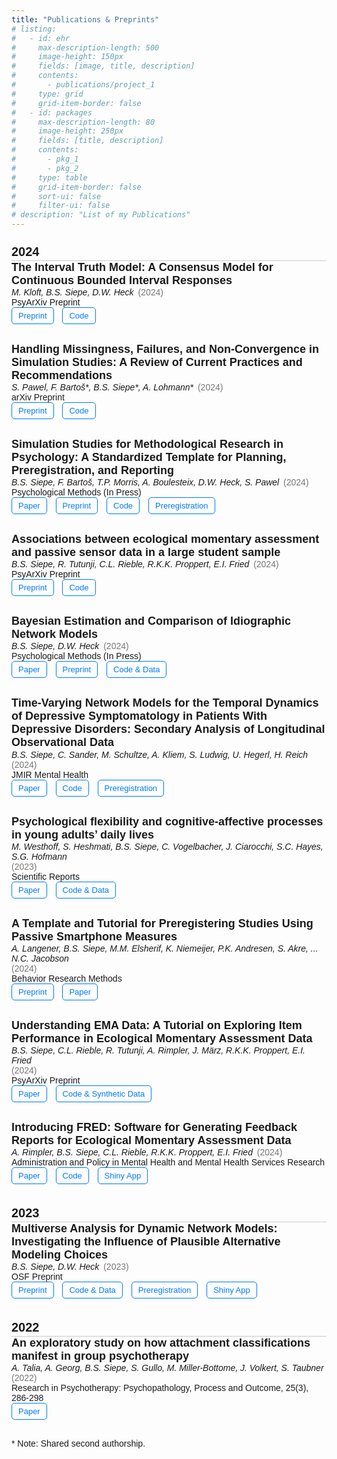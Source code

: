 ```yaml
---
title: "Publications & Preprints"
# listing:
#   - id: ehr
#     max-description-length: 500
#     image-height: 150px
#     fields: [image, title, description]
#     contents: 
#       - publications/project_1
#     type: grid
#     grid-item-border: false
#   - id: packages
#     max-description-length: 80
#     image-height: 250px
#     fields: [title, description]
#     contents: 
#       - pkg_1
#       - pkg_2
#     type: table
#     grid-item-border: false
#     sort-ui: false
#     filter-ui: false
# description: "List of my Publications"
---
```


```{=html}
<head>
    <style>
        body {
            font-family: Arial, sans-serif;
        }
        
        .year-header {
            font-size: 20px;
            font-weight: bold;
            margin-top: 25px;
            border-bottom: 1px solid #ccc;
            padding-bottom: 2px;
        }

        .publication {
            margin-bottom: 20px;
        }

        .papertitle {
            font-weight: bold;
            font-size: 18px;
            margin-bottom: 0.1px;
        }

        .authors {
            font-style: italic;
            display: inline-block;
            margin-right: 3px;
            font-size: 14px;
        }

        .year {
            font-size: 14px;
            color: #777;
            display: inline-block;
            margin-right: 10px;
        }
        
        .journal {
            font-size: 14px;
        }

        .link, .code-link, .preregistration-link, .shiny-app-link {
            font-size: 13px;
            display: inline-block;
            padding: 5px 10px;
            border: 1px solid #007bff;
            color: #007bff;
            text-decoration: none;
            border-radius: 5px;
            margin-right: 10px;
            margin-bottom: 10px;
        }

        .link:hover, .code-link:hover, .preregistration-link:hover, .shiny-app-link:hover {
            background-color: #007bff;
            color: #fff;
        }
    </style>
</head>


<body>
    <div class="year-header">2024</div>
    

<div class="publication">
    <div class="papertitle">The Interval Truth Model: A Consensus Model for Continuous Bounded Interval Responses </div>
    <div class="authors">M. Kloft, B.S. Siepe, D.W. Heck</div>
    <div class="year">(2024)</div>
    <div class="journal">PsyArXiv Preprint</div>
    <a class="link" href="https://doi.org/10.31234/osf.io/dzvw2">Preprint</a>
    <a class="code-link" href="The Interval Truth Model: A Consensus Model for Continuous Bounded Interval Responses">Code</a>
</div>
    
    
<div class="publication">
    <div class="papertitle">Handling Missingness, Failures, and Non-Convergence in Simulation Studies: A Review of Current Practices and Recommendations</div>
    <div class="authors">S. Pawel, F. Bartoš*, B.S. Siepe*, A. Lohmann*</div>
<!-- TODO note shared second authorship -->
    <div class="year">(2024)</div>
    <div class="journal">arXiv Preprint</div>
    <a class="link" href="https://arxiv.org/abs/2409.18527">Preprint</a>
    <a class="code-link" href="https://github.com/SamCH93/missSim">Code</a>
</div>

<div class="publication">
<div class="papertitle">Simulation Studies for Methodological Research in Psychology: A Standardized Template for Planning, Preregistration, and Reporting</div>
<div class="authors">B.S. Siepe, F. Bartoš, T.P. Morris, A. Boulesteix, D.W. Heck, S.                         Pawel</div>
<div class="year">(2024)</div>
<div class="journal">Psychological Methods (In Press)</div>
<a class="link" href="https://doi.org/10.1037/met0000695">Paper</a>
<a class="link" href="https://doi.org/10.31234/osf.io/ufgy6">Preprint</a>
<a class="code-link" href="https://github.com/bsiepe/SimPsychReview">Code</a>
<a class="preregistration-link" href="https://osf.io/dfgvu/registrations">Preregistration</a>
</div>


<div class="publication">
    <div class="papertitle">Associations between ecological momentary assessment and passive sensor data in a large student sample</div>
<div class="authors">B.S. Siepe, R. Tutunji, C.L. Rieble, R.K.K. Proppert, E.I. Fried</div>
<div class="year">(2024)</div>
<div class="journal">PsyArXiv Preprint</div>
<a class="link" href="https://osf.io/preprints/psyarxiv/ybns6">Preprint</a>
<a class="code-link" href="https://osf.io/txgnq/">Code</a>
</div>

<div class="publication">
    <div class="papertitle">Bayesian Estimation and Comparison of Idiographic Network Models</div>
    <div class="authors">B.S. Siepe, D.W. Heck</div>
    <div class="year">(2024)</div>
    <div class="journal">Psychological Methods (In Press)</div>
    <a class="link" href="https://doi.org/10.1037/met0000672">Paper</a>
    <a class="link" href="https://doi.org/10.31234/osf.io/uwfjc">Preprint</a>
    <a class="code-link" href="https://github.com/bsiepe/var-compare">Code & Data</a>
</div>

    <div class="publication">
        <div class="papertitle">Time-Varying Network Models for the Temporal Dynamics of Depressive Symptomatology in Patients With Depressive Disorders: Secondary Analysis of Longitudinal Observational Data</div>
        <div class="authors">B.S. Siepe, C. Sander, M. Schultze, A. Kliem, S. Ludwig, U. Hegerl, H. Reich</div>
        <div class="year">(2024)</div>
        <div class="journal">JMIR Mental Health</div>
        <a class="link" href="https://doi.org/10.2196/50136">Paper</a>
        <a class="code-link" href="https://github.com/bsiepe/steady_tvvar">Code</a>
        <a class="preregistration-link" href="https://osf.io/mnehzs">Preregistration</a>
    </div>
    
            <div class="publication">
    <div class="papertitle">Psychological flexibility and cognitive-affective processes in young adults’ daily lives</div>
    <div class="authors">M. Westhoff, S. Heshmati, B.S. Siepe, C. Vogelbacher, J. Ciarocchi, S.C. Hayes, S.G. Hofmann</div>
    <div class="year">(2023)</div>
    <div class="journal">Scientific Reports</div>
    <a class="link" href="https://doi.org/10.1038/s41598-024-58598-3">Paper</a>
    <a class="code-link" href="https://osf.io/ejtzs/">Code & Data</a>
    </div>
    
    <div class="publication">
      <div class="publication">
    <div class="papertitle">A Template and Tutorial for Preregistering Studies Using Passive Smartphone Measures</div>
    <div class="authors">A. Langener, B.S. Siepe, M.M. Elsherif, K. Niemeijer, P.K. Andresen, S. Akre, ... N.C. Jacobson</div>
    <div class="year">(2024)</div>
    <div class="journal">Behavior Research Methods</div>
    <a class="link" href="https://osf.io/preprints/psyarxiv/p4xf8">Preprint</a>
    <a class="link" href="https://doi.org/10.3758/s13428-024-02474-5">Paper</a>
 </div>     

        <div class="publication">
        <div class="papertitle">Understanding EMA Data: A Tutorial on Exploring Item Performance in Ecological Momentary Assessment Data</div>
    <div class="authors">B.S. Siepe, C.L. Rieble, R. Tutunji, A. Rimpler, J. März, R.K.K. Proppert, E.I. Fried</div>
    <div class="year">(2024)</div>
    <div class="journal">PsyArXiv Preprint</div>
    <a class="link" href="https://doi.org/10.31234/osf.io/dvj8g">Paper</a>
  <a class="code-link" href="https://osf.io/yf3up/">Code & Synthetic Data</a>
</div>  
    
    
    <div class="publication">
    <div class="papertitle">Introducing FRED: Software for Generating Feedback Reports for Ecological Momentary Assessment Data</div>
    <div class="authors">A. Rimpler, B.S. Siepe, C.L. Rieble, R.K.K. Proppert, E.I. Fried</div>
    <div class="year">(2024)</div>
    <div class="journal">Administration and Policy in Mental Health and Mental Health Services Research </div>
    <a class="link" href="https://link.springer.com/article/10.1007/s10488-023-01324-4">Paper</a>
    <a class="code-link" href="https://osf.io/8q254/">Code</a>
    <a class="shiny-app-link" href="https://solo-fsw.shinyapps.io/FRED/">Shiny App</a>
    </div>
  
    <div class="year-header">2023</div>

    
    <div class="publication">
    <div class="papertitle">Multiverse Analysis for Dynamic Network Models: Investigating the Influence of Plausible Alternative Modeling Choices</div>
    <div class="authors">B.S. Siepe, D.W. Heck</div>
    <div class="year">(2023)</div>
    <div class="journal">OSF Preprint</div>
    <a class="link" href="https://doi.org/10.31219/osf.io/etm3u">Preprint</a>
    <a class="code-link" href="https://github.com/bsiepe/network-multiverse">Code & Data</a>
    <a class="preregistration-link" href="https://osf.io/ahcx5">Preregistration</a>
    <a class="shiny-app-link" href="https://bsiepe.shinyapps.io/shiny-app/">Shiny App</a>
    </div>


    <div class="year-header">2022</div>
    <!-- <div class="publication"> -->
    <!--     <div class="papertitle">Temporal dynamics of depressive symptomatology: An idiographic time series analysis applying network models to patients with depressive disorders.</div> -->
    <!--     <div class="authors">B.S. Siepe, C. Sander, M. Schultze, A. Kliem, S. Ludwig, U. Hegerl, H. Reich</div> -->
    <!--     <div class="year">(2022)</div> -->
    <!--     <div class="journal">PsyArXiv Preprint</div> -->
    <!--     <a class="link" href="https://doi.org/10.31234/osf.io/hnw69">Preprint</a> -->
    <!--     <a class="code-link" href="https://github.com/bsiepe/steady_tvvar">Code</a> -->
    <!--     <a class="preregistration-link" href="https://osf.io/mnehzs">Preregistration</a> -->
    <!-- </div> -->

    <div class="publication">
        <div class="papertitle">An exploratory study on how attachment classifications manifest in group psychotherapy</div>
        <div class="authors">A. Talia, A. Georg, B.S. Siepe, S. Gullo, M. Miller-Bottome, J. Volkert, S. Taubner</div>
        <div class="year">(2022)</div>
        <div class="journal">Research in Psychotherapy: Psychopathology, Process and Outcome, 25(3), 286-298</div>
        <a class="link" href="https://doi.org/10.4081/ripppo.2022.653">Paper</a>
    </div>
</body>

``` 

\* Note: Shared second authorship.